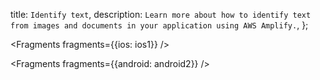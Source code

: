   title: `Identify text`,
  description: `Learn more about how to identify text from images and documents in your application using AWS Amplify.`,
};


<Fragments fragments={{ios: ios1}} />


<Fragments fragments={{android: android2}} />
